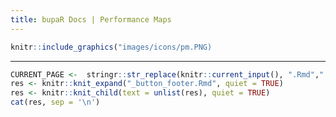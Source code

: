 ```yaml
---
title: bupaR Docs | Performance Maps
---
```


```r
knitr::include_graphics("images/icons/pm.PNG)
```

***



```r
CURRENT_PAGE <-  stringr::str_replace(knitr::current_input(), ".Rmd",".html")
res <- knitr::knit_expand("_button_footer.Rmd", quiet = TRUE)
res <- knitr::knit_child(text = unlist(res), quiet = TRUE)
cat(res, sep = '\n')
```